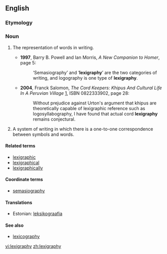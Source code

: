 ==English==

===Etymology===
{{suffix|lexigraph|y}}

===Noun===
{{en-noun|-|lexigraphies}}

# {{uncountable}} The representation of words in writing.
#*'''1997''', Barry B. Powell and Ian Morris, ''A New Companion to Homer'', page 5:
#*: ‘Semasiography’ and ‘'''lexigraphy'''’ are the two categories of writing, and logography is one type of '''lexigraphy'''.
#*'''2004''', Franck Salomon, ''The Cord Keepers: Khipus And Cultural Life In A Peruvian Village'' [http://books.google.com/books?id=COVXXp3xwuIC], ISBN 0822333902, page 28:
#*: Without prejudice against Urton's argument that khipus are theoretically capable of lexigraphic reference such as logosyllabography, I have found that actual cord '''lexigraphy''' remains conjectural.
# {{countable}} A system of writing in which there is a one-to-one correspondence between symbols and words.

====Related terms====
* [[lexigraphic]]
* [[lexigraphical]]
* [[lexigraphically]]

====Coordinate terms====
* [[semasiography]]

====Translations====
{{trans-top|the representation of words in writing}}
* Estonian: [[leksikograafia]]
{{trans-mid}}
{{trans-bottom}}
{{trans-top|writing system with one symbol per word}}
{{trans-mid}}
{{trans-bottom}}


====See also====
*[[lexicography]]

[[vi:lexigraphy]]
[[zh:lexigraphy]]